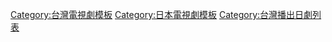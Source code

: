 {{Navbox
|name =2012年台灣播出之日劇
|title = [[台灣播出之日劇列表 (2012年)|2012年台灣首播之日劇]]
| state = {{{state|autocollapse}}}
| listclass = hlist
| bodystyle = margin:0.5em auto

| group1 = [[緯來日本台]]
| list1  = {{Navbox|child
| group1 =  
| list1  =

| group2 = 七點檔 
| list2  =
*[[Switch Girl!!～變身指令～|變身指-{令}-]]

| group3 = 九點檔 
| list3  =
*[[原來是美男 (日本電視劇)|原來是美男]]
*[[唐吉訶德 (日本電視劇)|唐吉訶德]]
*[[全開女孩|全開-{女}-孩]]
*[[暴走法醫|暴走-{女}-法醫]]
*[[JOKER 不被原諒的搜查官|-{JOKER私}-法正義]]
*[[草莓之夜 (電視劇)|殺-{人}-草莓夜]]
*[[30沒戀人|30沒戀-{人}-]]
*[[胡桃房|胡桃-{之}-家]]
*[[理想的兒子|理想母-{子}-]]
*[[都市傳說之女|都市怪談-{之}-女]]
*[[幸運7人組|LUCKY 7 女王偵探-{社}-]]
*[[Hungry！|搖滾王子東京-{店}-]]
*[[我無法戀愛的理由|美女沒-{人}-愛]]
*[[明星保鑣99天|明星保鑣-{99}-天]]
*[[我是影子|專業主婦偵-{探}-]]
*[[Answer～警視廳檢證搜查官|-{Answer}-關鍵罪證]]
*[[LADY (电视剧)|LADY最後犯罪檔-{案}-]]
*[[戀愛Neet～忘記了的戀愛開始方法|戀愛-{排}-後面]]
*[[上鎖的房間 (電視劇)|上鎖-{的}-房間]]
*[[Legal high|王牌-{大}-律師]]
*[[爸爸偶像|偶像-{爸}-爸]]
*[[Doctor-X～外科醫·大門未知子～|派遣-{女}-醫X]]

| group4 = 十點檔 
| list4  =
*[[暴風雨 (池上永一)|龍-{之}-女]]
*[[新娘暖簾|旅館-{花}-嫁]]
*[[最強名醫]]
*[[太陽公公|陽-{子}-]]
*[[南極大陸 (電視劇)|南極-{大}-陸]]
*[[華和家四姊妹]]
*[[花樣少年少女 (2011年電視劇)|新花樣-{少}-年少女]]
*[[櫻蘭高校男公關部|歡迎光臨櫻蘭高校真-{人}-版]]
*[[小汪刑事|女警-{好}-愛嗅]]
*[[ATARU|自閉天-{才}-ATARU]]
*[[真實的恐怖故事|毛骨-{悚}-然撞鬼經驗]]
*[[幸福送行者|幸福送行-{者}-]]
*[[美丘]]
*[[失去名字的女神|媽媽們-{的}-戰爭]]
*[[絕對零度 (電視劇)|絕對零度SP+絕對零-{度}-2]]
*[[康乃馨 (電視劇)|糸子的洋裝-{店}-]]

| group5 = 十一點檔 
| list5  =

| group6 = 周末檔 
| list6  =
*[[神聖怪物們|聖醫怪-{物}-]]
*[[蝴蝶小姐～最後的武士之女|蝴蝶-{夫}-人]]
*[[名偵探柯南 (電視劇)|名偵探柯南 拍戲現場殺人-{之}-謎]]
*[[愛與寬容|愛與寬容的-{日}-子]]
*[[埃及艷后般的女人們|整形艷-{后}-]]
*[[金田一少年之事件簿 (電視劇)|金田一吸血鬼傳說殺-{人}-事件]]
*[[RICH MAN, POOR WOMAN|多金社長小資-{女}-]]
*[[大奧 ～誕生【有功·家光篇】|-{大}-奧【男女‧逆轉】]]

}}

| group2 = [[八大電視台]]
| list2  = {{Navbox|child
| group1 = 周末檔 
| list1  =
*[[圈套 (電視劇)|圈套3+圈套特別篇]]

}}

| group3 = [[龍華影劇台]]
| list3  = {{Navbox|child
| group1 = 周末檔 
| list1  =
*[[警視廳失蹤人搜查課|警視廳失蹤-{人}-搜查課]]
*[[Untouchable (2009年電視劇)|黑幕-{大}-搜查Untouchable]]
*[[中了樂透三億兩千萬元的男人|樂透-{人}-生]]
*[[王牌男公關]]

}}

| group4 = [[靖天日本台]]
| list4  = {{Navbox|child
| group1 =  平日檔
| list1  =
*[[鬼平犯科帳]]
*[[劍客生涯|劍客商賣]]
*[[帥哥限定偵探]]

}}
|below =  [[Template:2011年台灣播出之日劇|2011年]] ← '''2012年''' → [[Template:2013年台灣播出之日劇|2013年]]
}}<noinclude>[[Category:台灣電視劇模板]][[Category:日本電視劇模板‎]][[Category:台灣播出日劇列表]]</noinclude>